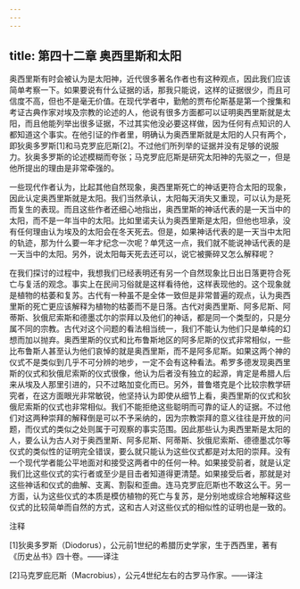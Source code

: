 ```yaml
---
---
---
```

title: 第四十二章 奥西里斯和太阳
---




奥西里斯有时会被认为是太阳神，近代很多著名作者也有这种观点，因此我们应该简单考察一下。如果要说有什么证据的话，那我只能说，这样的证据很少，而且可信度不高，但也不是毫无价值。在现代学者中，勤勉的贾布伦斯基是第一个搜集和考证古典作家对埃及宗教的论述的人，他说有很多方面都可以证明奥西里斯就是太阳，而且他能列举出很多证据，不过其实他没必要这样做，因为任何有点知识的人都知道这个事实。在他引证的作者里，明确认为奥西里斯就是太阳的人只有两个，即狄奥多罗斯[1]和马克罗庇厄斯[2]。不过他们所列举的证据并没有足够的说服力。狄奥多罗斯的论述模糊而夸张；马克罗庇厄斯是研究太阳神的先驱之一，但是他所提出的理由是非常牵强的。

一些现代作者认为，比起其他自然现象，奥西里斯死亡的神话更符合太阳的现象，因此认定奥西里斯就是太阳。我们当然承认，太阳每天消失又重现，可以认为是死而复生的表现。而且这些作者还细心地指出，奥西里斯的神话代表的是一天当中的太阳，而不是一年当中的太阳。比如里诺夫认为奥西里斯是太阳，但他也坦承，没有任何理由认为埃及的太阳会在冬天死去。但是，如果神话代表的是一天当中太阳的轨迹，那为什么要一年才纪念一次呢？单凭这一点，我们就不能说神话代表的是一天当中的太阳。另外，说太阳每天死去还可以，说它被撕碎又怎么解释呢？

在我们探讨的过程中，我想我们已经表明还有另一个自然现象比日出日落更符合死亡与复活的观念。事实上在民间习俗就是这样看待他，这样表现他的。这个现象就是植物的枯萎和复苏。古代有一种虽不是全体一致但是非常普遍的观点，认为奥西里斯的死亡更应该解释为植物的枯萎而不是日落。古代对奥西里斯、阿多尼斯、阿蒂斯、狄俄尼索斯和德墨忒尔的崇拜以及他们的神话，都是同一个类型的，只是分属不同的宗教。古代对这个问题的看法相当统一，我们不能认为他们只是单纯的幻想而加以抛弃。奥西里斯的仪式和比布鲁斯地区的阿多尼斯的仪式非常相似，一些比布鲁斯人甚至认为他们哀悼的就是奥西里斯，而不是阿多尼斯。如果这两个神的仪式不是类似到几乎不可分辨的地步，一定不会有这种看法。希罗多德发现奥西里斯的仪式和狄俄尼索斯的仪式很像，他认为后者没有独立的起源，肯定是希腊人后来从埃及人那里引进的，只不过略加变化而已。另外，普鲁塔克是个比较宗教学研究者，在这方面眼光非常敏锐，他坚持认为即使从细节上看，奥西里斯的仪式和狄俄尼索斯的仪式也非常相似。我们不能拒绝这些聪明而可靠的证人的证据。不过他们对这两种崇拜的解释倒是可以不予采纳的，因为宗教崇拜的意义往往是开放的问题，而仪式的类似之处则属于可观察的事实范围。因此那些认为奥西里斯是太阳的人，要么认为古人对于奥西里斯、阿多尼斯、阿蒂斯、狄俄尼索斯、德德墨忒尔等仪式的类似性的证明完全错误，要么就只能认为这些仪式都是对太阳的崇拜。没有一个现代学者能公平地面对和接受这两者中的任何一种。如果接受前者，就是认定我们比这些仪式的实行者或至少是目击者知道得更清楚。如果接受后者，那就是对这些神话和仪式的曲解、支离、割裂和歪曲。连马克罗庇厄斯也不敢这么干。另一方面，认为这些仪式的本质是模仿植物的死亡与复苏，是分别地或综合地解释这些仪式的比较简单而自然的方式，这和古人对这些仪式的相似性的证明也是一致的。

注释

[1]狄奥多罗斯（Diodorus），公元前1世纪的希腊历史学家，生于西西里，著有《历史丛书》四十卷。——译注

[2]马克罗庇厄斯（Macrobius），公元4世纪左右的古罗马作家。——译注